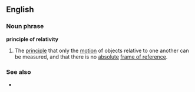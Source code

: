 ==English==

===Noun phrase===
'''principle of relativity'''

# {{physics}} The [[principle]] that only the [[motion]] of objects relative to one another can be measured, and that there is no [[absolute]] [[frame of reference]].

===See also===
*{{pedialite}}